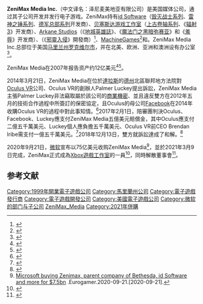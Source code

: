 {{NoteTA
| G1=Games
|1=zh-cn:羞辱;zh-tw:冤罪殺機;
|2=zh-cn:辐射; zh-tw:異塵餘生;
|3=zh-cn:魔法门之黑暗弥赛亚; zh-tw:魔法門 黑暗彌賽亞;
}}
{{Infobox company
| name = ZeniMax Media Inc.
| logo = ZeniMax Media Logo.svg
| logo_size = 250px
| caption = 
| type = [[子公司|子公司]]
| foundation = 1999年5月
| founder = {{tsl|en|Christopher Weaver|克里斯托弗·韦弗}}<br />{{tsl|en|Robert A. Altman|罗伯特·A·奥尔特曼}}
| location = 美国[[马里兰州|马里兰州]][[羅克維爾_(馬里蘭州)|罗克维尔市]]
| area_served = 
| key_people = {{Unbulleted list|罗伯特·A·奥尔特曼（董事长兼CEO）|{{tsl|en|Ernest Del|欧内斯特·戴尔}}（总裁）}}
| industry = [[互动娱乐|互动娱乐]]<br />[[电子游戏产业|电子游戏]]
| products = [[冤罪殺機|羞辱系列]]<br />[[毁灭战士系列|毁灭战士系列]]<br />[[辐射系列|辐射系列]]<br />[[獵魂_(2017年遊戲)|掠食]]<br />[[雷神之锤系列|雷神之锤系列]]<br />[[上古卷轴系列|上古卷轴系列]]<br />[[德军总部系列|德军总部系列]]<br />[[狂怒_(游戏)|狂怒系列]]<br />[[邪靈入侵|邪靈入侵系列]]
| revenue = 
| operating_income = 
| net_income = 
<!-- | owner = [[普羅維登斯私募企業|普罗维登斯资本]]（25%）<br />{{tsl|en|ProSiebenSat.1 Media|}}（9%） -->
| equity = {{US$|250亿|link=yes}}<ref name="Bloomberg">{{cite news|title=Providence Said to Weigh Options for Video-Game Maker ZeniMax|first=Porter|last=Kiel|date=2016-05-11|accessdate=2016-06-04|website=[[Bloomberg_Businessweek|Bloomberg Businessweek]]|publisher=[[Bloomberg_L.P.|Bloomberg L.P.]]|url=https://www.bloomberg.com/news/articles/2016-05-11/providence-said-to-weigh-options-for-video-game-maker-zenimax|language=en-us|archive-date=2016-06-21|archive-url=https://web.archive.org/web/20160621073130/http://www.bloomberg.com/news/articles/2016-05-11/providence-said-to-weigh-options-for-video-game-maker-zenimax|dead-url=no}}</ref>
| equity_year = 2016年
| num_employees = 2,300人以上
| num_employees_year = 2020年
| owner = [[微软|微软]]
| parent = [[Xbox遊戲工作室|Xbox遊戲工作室]]（2021年至今）
| divisions = 
| subsid = [[Arkane_Studios|Arkane Studios]]<br />{{tsl|en|Battlecry Studios|}}<br />[[贝塞斯达软件|贝塞斯达软件]]<br />{{tsl|en|Escalation Studios|}}<br />[[id_Software|id Software]]<br />[[MachineGames|MachineGames]]<br />{{tsl|en|Tango Gameworks|}}<br />{{tsl|en|ZeniMax Online Studios|}}
| homepage = {{URL|http://www.zenimax.com}}
| footnotes = 
}}

'''ZeniMax Media Inc.'''（中文译名：泽尼麦美地亚有限公司）是美国媒体公司，通过其子公司开发并发行电子游戏。ZeniMax持有[[id_Software|id Software]]（[[毁灭战士系列|毁灭战士系列]]、[[雷神之锤系列|雷神之锤系列]]、[[德军总部系列|德军总部系列]]开发商）、[[贝塞斯达游戏工作室|贝塞斯达游戏工作室]]（[[上古卷轴系列|上古卷轴系列]]、《[[辐射3|辐射3]]》开发商）、[[Arkane_Studios|Arkane Studios]]（《[[地城英雄誌|地城英雄誌]]》、《[[魔法门之黑暗弥赛亚|魔法门之黑暗弥赛亚]]》和《[[冤罪杀机|羞辱]]》开发商）、{{tsl|en|Tango Gameworks|探戈遊戲工作室}}（《[[邪靈入侵|邪靈入侵]]》開發商）<ref>{{cite web |url=http://www.vg247.com/2010/10/28/boom-zenimax-buys-tango-and-shinji-mikami/ |title=Boom: Zenimax buys Tango and Shinji Mikami |publisher=VG247 |date=2010-10-28 |accessdate=2012-10-18 |archive-date=2012-10-01 |archive-url=https://web.archive.org/web/20121001104639/http://www.vg247.com/2010/10/28/boom-zenimax-buys-tango-and-shinji-mikami/ |dead-url=no }}</ref>、[[MachineGames|MachineGames]]<ref>{{cite web |url=http://www.develop-online.net/news/36273/Buyout-brings-birth-of-ZeniMax-Sweden-report |title=Buyout brings birth of ZeniMax Sweden – report | Game Development | News by Develop |publisher=Develop-online.net |date=2010-11-05 |accessdate=2012-10-18 |deadurl=yes |archiveurl=https://web.archive.org/web/20121009173712/http://www.develop-online.net/news/36273/Buyout-brings-birth-of-ZeniMax-Sweden-report |archivedate=2012-10-09 }}</ref>和{{tsl|en|ZeniMax Online Studios|}}。ZeniMax Media Inc.总部位于美国[[马里兰州|马里兰州]][[羅克維爾_(馬里蘭州)|罗克维尔市]]，并在北美、欧洲、亚洲和澳洲设有办公室<ref>{{cite web |url=http://www.zenimax.com/profile.htm |title=ZeniMax Media Company Profile |publisher=Zenimax.com |date= |accessdate=2013-01-23 |deadurl=yes |archiveurl=https://web.archive.org/web/20140209063802/http://www.zenimax.com/profile.htm |archivedate=2014-02-09 }}</ref>。

ZeniMax Media在2007年报告资产约12亿美元<ref>{{cite web |url=http://www.docstoc.com/docs/38310700/RR-Donnelley-Private-Equity |title=RR Donnelley Private Equity |publisher=Docstoc.com |date= |accessdate=2012-10-18 |archive-date=2014-08-08 |archive-url=https://web.archive.org/web/20140808053544/http://www.docstoc.com/docs/38310700/RR-Donnelley-Private-Equity |dead-url=no }}</ref><ref>{{cite web |url=http://www.telecompaper.com/news/prosiebensat1-hold-talks-with-us-game-producer-zenimax--577343 |title=ProSiebenSat.1 hold talks with US game producer ZeniMax |publisher=Telecompaper |date=2007-11-02 |accessdate=2013-01-23 |archive-date=2016-03-04 |archive-url=https://web.archive.org/web/20160304154736/http://www.telecompaper.com/news/prosiebensat1-hold-talks-with-us-game-producer-zenimax--577343 |dead-url=no }}</ref>。

2014年3月21日，ZeniMax Media在位於[[達拉斯|達拉斯]]的[[德克薩斯州|德州]]北區聯邦地方法院對[[Oculus_VR|Oculus VR]]公司、Oculus VR的創辦人Palmer Luckey提出訴訟，ZeniMax Media主張Palmer Luckey非法竊取屬於該公司的[[商業機密|商業機密]]、並且違反雙方在2012年五月的技術合作過程中所簽訂的保密協定，且Oculus的母公司[[Facebook|Facebook]]在2014年收購Oculus VR的過程中對此事知情。<ref>{{cite web|url=http://www.polygon.com/2014/5/21/5739064/zenimax-sues-oculus-vr|title=ZeniMax sues Oculus VR for misappropriation of trade secrets|publisher=Polygon|date=2014-03-21|accessdate=2017-02-02|archive-date=2022-01-25|archive-url=https://web.archive.org/web/20220125182123/https://www.polygon.com/2014/5/21/5739064/zenimax-sues-oculus-vr|dead-url=no}}</ref>2017年2月1日，陪審團判決Oculus、Facebook、Luckey應支付ZeniMax Media五億美元賠償金，其中Oculus應支付二億五千萬美元、Luckey個人應負擔五千萬美元、Oculus VR前CEO Brendan Iribe需支付一億五千萬美元。<ref>{{cite web|url=https://techcrunch.com/2017/02/01/jury-awards-zenimax-500-million-in-oculus-vr-lawsuit/|title=Jury awards ZeniMax $500 million in Oculus VR lawsuit|publisher=TechCrunch|date=2017-02-01|accessdate=2017-02-02|archive-date=2017-02-01|archive-url=https://web.archive.org/web/20170201211643/https://techcrunch.com/2017/02/01/jury-awards-zenimax-500-million-in-oculus-vr-lawsuit/|dead-url=no}}</ref>2018年12月13日，雙方就訴訟達成了和解。<ref>{{Cite web|url=https://chinese.engadget.com/2018/12/13/facebook-and-zenimax-settle-vr-lawsuit/|title=Facebook 跟 ZeniMax 的專利案和解了|accessdate=2018-12-14|work=Engadget 中文版|language=zh-Hant|archive-date=2018-12-14|archive-url=https://web.archive.org/web/20181214124859/https://chinese.engadget.com/2018/12/13/facebook-and-zenimax-settle-vr-lawsuit/|dead-url=no}}</ref>

2020年9月21日，[[微软|微软]]宣布以75亿美元收购ZeniMax Media<ref>[https://www.eurogamer.net/articles/2020-09-21-microsoft-buying-zenimax-parent-company-of-bethesda-id-software-and-more-report Microsoft buying Zenimax, parent company of Bethesda, id Software and more for $7.5bn] {{Wayback|url=https://www.eurogamer.net/articles/2020-09-21-microsoft-buying-zenimax-parent-company-of-bethesda-id-software-and-more-report |date=20220325023908 }}.Eurogamer.2020-09-21.[2020-09-21].</ref>，並於2021年3月9日完成，ZeniMax正式成為[[Xbox遊戲工作室|Xbox遊戲工作室]]的一員<ref>{{cite web |url=https://www.videogameschronicle.com/news/microsoft-confirms-its-bethesda-acquisition-is-complete-and-some-games-will-be-exclusive/ |title=Microsoft confirms its Bethesda acquisition is complete and 'some games' will be exclusive |first=Andy |last=Robinson |date=March 9, 2021 |access-date=March 9, 2021 |work=[[Video_Games_Chronicle|Video Games Chronicle]] |archive-date=2021-03-09 |archive-url=https://web.archive.org/web/20210309164348/https://www.videogameschronicle.com/news/microsoft-confirms-its-bethesda-acquisition-is-complete-and-some-games-will-be-exclusive/ |dead-url=no }}</ref>，同時解散董事會<ref>{{cite web|first=Eddie|last=Makuch|url=https://www.gamespot.com/articles/zenimax-board-of-directors-dissolved-after-xboxs-bethesda-purchase/1100-6488918/|title=ZeniMax Board Of Directors Dissolved After Xbox's Bethesda Purchase|website=[[GameSpot|GameSpot]]|date=March 17, 2021|accessdate=March 17, 2021|archive-date=2021-03-21|archive-url=https://web.archive.org/web/20210321203649/https://www.gamespot.com/articles/zenimax-board-of-directors-dissolved-after-xboxs-bethesda-purchase/1100-6488918/|dead-url=no}}</ref>。
== 参考文献 ==
{{reflist|30em}}

{{ZeniMax Media}}
{{微软}}
{{Xbox游戏工作室}}
{{主要电子游戏公司}}
{{Portal bar|美國|企業|電子遊戲|微軟}}

[[Category:1999年開業電子遊戲公司|Category:1999年開業電子遊戲公司]]
[[Category:馬里蘭州公司|Category:馬里蘭州公司]]
[[Category:電子遊戲發行商|Category:電子遊戲發行商]]
[[Category:電子遊戲開發公司|Category:電子遊戲開發公司]]
[[Category:美國電子遊戲公司|Category:美國電子遊戲公司]]
[[Category:微软的部门与子公司|Category:微软的部门与子公司]]
[[Category:ZeniMax_Media|]]
[[Category:2021年併購|Category:2021年併購]]